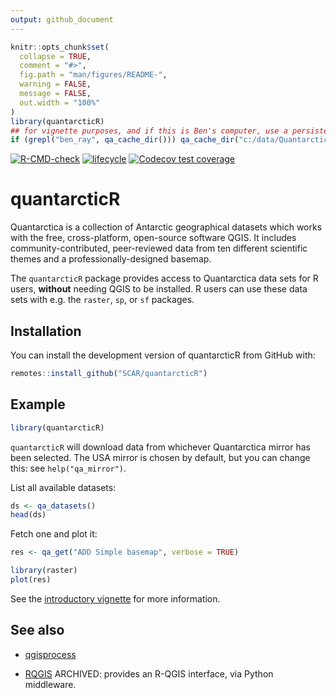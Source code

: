 ```yaml
---
output: github_document
---
```


<!-- README.md is generated from README.Rmd. Please edit that file -->

```r
knitr::opts_chunk$set(
  collapse = TRUE,
  comment = "#>",
  fig.path = "man/figures/README-",
  warning = FALSE,
  message = FALSE,
  out.width = "100%"
)
library(quantarcticR)
## for vignette purposes, and if this is Ben's computer, use a persistent cache_dir
if (grepl("ben_ray", qa_cache_dir())) qa_cache_dir("c:/data/Quantarctica3")
```

<!-- badges: start -->
[![R-CMD-check](https://github.com/SCAR/quantarcticR/actions/workflows/R-CMD-check.yaml/badge.svg)](https://github.com/SCAR/quantarcticR/actions/workflows/R-CMD-check.yaml)
[![lifecycle](https://img.shields.io/badge/lifecycle-maturing-blue.svg)](https://www.tidyverse.org/lifecycle/#maturing)
[![Codecov test coverage](https://codecov.io/gh/SCAR/quantarcticR/branch/master/graph/badge.svg)](https://codecov.io/gh/SCAR/quantarcticR?branch=master)
<!-- badges: end -->

# quantarcticR

Quantarctica is a collection of Antarctic geographical datasets which works with the free, cross-platform, open-source software QGIS. It includes community-contributed, peer-reviewed data from ten different scientific themes and a professionally-designed basemap.

The `quantarcticR` package provides access to Quantarctica data sets for R users, **without** needing QGIS to be installed. R users can use these data sets with e.g. the `raster`, `sp`, or `sf` packages.

## Installation

You can install the development version of quantarcticR from GitHub with:

```r
remotes::install_github("SCAR/quantarcticR")
```

## Example
```r
library(quantarcticR)
```

`quantarcticR` will download data from whichever Quantarctica mirror has been selected. The USA mirror is chosen by default, but you can change this: see `help("qa_mirror")`.

List all available datasets:

```r
ds <- qa_datasets()
head(ds)
```

Fetch one and plot it:

```r
res <- qa_get("ADD Simple basemap", verbose = TRUE)

library(raster)
plot(res)
```

See the [introductory vignette](https://scar.github.io/quantarcticR/articles/intro.html) for more information.

## See also

- [qgisprocess](https://CRAN.R-project.org/package=qgisprocess)

- [RQGIS](https://github.com/r-spatial/RQGIS) ARCHIVED: provides an R-QGIS interface, via Python middleware.
